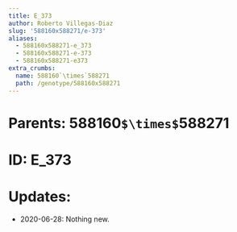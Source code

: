 ```yaml
---
title: E_373
author: Roberto Villegas-Diaz
slug: '588160x588271/e-373'
aliases:
  - 588160x588271-e_373
  - 588160x588271-e-373
  - 588160x588271-e373
extra_crumbs:
  name: 588160`\times`588271
  path: /genotype/588160x588271
---
```


# **Parents**: 588160`$\times$`588271
# **ID**: E_373
# **Updates**: 
 - 2020-06-28: Nothing new.
